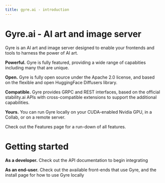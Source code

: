 ```yaml
---
title: gyre.ai - introduction
---
```


<ImageTheme imageUrl="img/test.png">

# Gyre.ai - AI art and image server

Gyre is an AI art and image server designed to enable your frontends and tools
to harness the power of AI art.

**Powerful.** Gyre is fully featured, providing a wide range of capabities including
many that are unique.

**Open.** Gyre is fully open source under the Apache 2.0 license, and based on the flexible
and open HuggingFace Diffusers library.

**Compatible.** Gyre provides GRPC and REST interfaces, based on the official stability.ai
APIs with cross-compatible extensions to support the additional capabilities.

**Yours.** You can run Gyre locally on your CUDA-enabled Nvidia GPU, in a Collab, or
on a remote server.

Check out the Features page for a run-down of all features.

# Getting started

**As a developer.** Check out the API documentation to begin integrating

**As an end-user.** Check out the available front-ends that use Gyre, and the install
page for how to use Gyre locally

</ImageTheme>